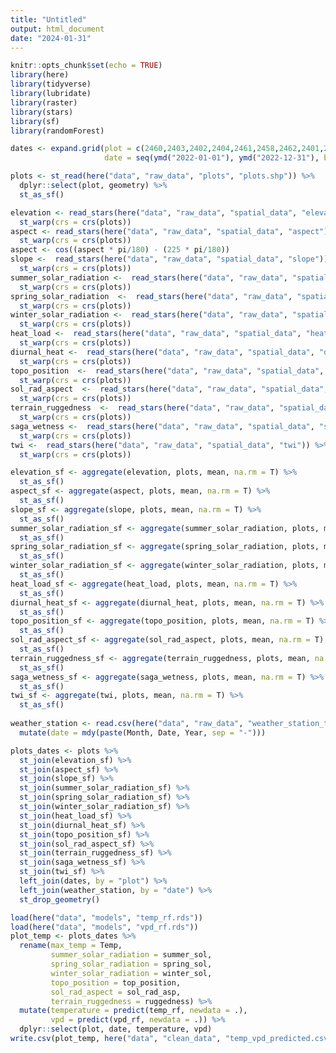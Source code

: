 ```yaml
---
title: "Untitled"
output: html_document
date: "2024-01-31"
---
```


```r
knitr::opts_chunk$set(echo = TRUE)
library(here)
library(tidyverse)
library(lubridate)
library(raster)
library(stars)
library(sf)
library(randomForest)
```

```r
dates <- expand.grid(plot = c(2460,2403,2402,2404,2461,2458,2462,2401,2459,2405,11,12,13,14,15),
                     date = seq(ymd("2022-01-01"), ymd("2022-12-31"), by = "days"))

plots <- st_read(here("data", "raw_data", "plots", "plots.shp")) %>%
  dplyr::select(plot, geometry) %>% 
  st_as_sf()

elevation <- read_stars(here("data", "raw_data", "spatial_data", "elevation")) %>% 
  st_warp(crs = crs(plots))
aspect <- read_stars(here("data", "raw_data", "spatial_data", "aspect")) %>% 
  st_warp(crs = crs(plots))
aspect <- cos((aspect * pi/180) - (225 * pi/180))
slope <-  read_stars(here("data", "raw_data", "spatial_data", "slope")) %>% 
  st_warp(crs = crs(plots))
summer_solar_radiation <-  read_stars(here("data", "raw_data", "spatial_data", "summer_sol")) %>% 
  st_warp(crs = crs(plots))
spring_solar_radiation  <-  read_stars(here("data", "raw_data", "spatial_data", "spring_sol")) %>% 
  st_warp(crs = crs(plots))
winter_solar_radiation <-  read_stars(here("data", "raw_data", "spatial_data", "winter_sol")) %>% 
  st_warp(crs = crs(plots))
heat_load <-  read_stars(here("data", "raw_data", "spatial_data", "heat_load")) %>% 
  st_warp(crs = crs(plots)) 
diurnal_heat <-  read_stars(here("data", "raw_data", "spatial_data", "diurnal_heat")) %>% 
  st_warp(crs = crs(plots))
topo_position  <-  read_stars(here("data", "raw_data", "spatial_data", "top_position")) %>% 
  st_warp(crs = crs(plots))
sol_rad_aspect  <-  read_stars(here("data", "raw_data", "spatial_data", "sol_rad_asp")) %>% 
  st_warp(crs = crs(plots))
terrain_ruggedness  <-  read_stars(here("data", "raw_data", "spatial_data", "ruggedness")) %>% 
  st_warp(crs = crs(plots))
saga_wetness <-  read_stars(here("data", "raw_data", "spatial_data", "saga_wetness")) %>% 
  st_warp(crs = crs(plots))
twi <-  read_stars(here("data", "raw_data", "spatial_data", "twi")) %>% 
  st_warp(crs = crs(plots))

elevation_sf <- aggregate(elevation, plots, mean, na.rm = T) %>% 
  st_as_sf()
aspect_sf <- aggregate(aspect, plots, mean, na.rm = T) %>% 
  st_as_sf()
slope_sf <- aggregate(slope, plots, mean, na.rm = T) %>% 
  st_as_sf()
summer_solar_radiation_sf <- aggregate(summer_solar_radiation, plots, mean, na.rm = T) %>% 
  st_as_sf()
spring_solar_radiation_sf <- aggregate(spring_solar_radiation, plots, mean, na.rm = T) %>% 
  st_as_sf()
winter_solar_radiation_sf <- aggregate(winter_solar_radiation, plots, mean, na.rm = T) %>% 
  st_as_sf()
heat_load_sf <- aggregate(heat_load, plots, mean, na.rm = T) %>% 
  st_as_sf()
diurnal_heat_sf <- aggregate(diurnal_heat, plots, mean, na.rm = T) %>% 
  st_as_sf()
topo_position_sf <- aggregate(topo_position, plots, mean, na.rm = T) %>% 
  st_as_sf()
sol_rad_aspect_sf <- aggregate(sol_rad_aspect, plots, mean, na.rm = T) %>% 
  st_as_sf()
terrain_ruggedness_sf <- aggregate(terrain_ruggedness, plots, mean, na.rm = T) %>% 
  st_as_sf()
saga_wetness_sf <- aggregate(saga_wetness, plots, mean, na.rm = T) %>% 
  st_as_sf()
twi_sf <- aggregate(twi, plots, mean, na.rm = T) %>% 
  st_as_sf()
  
weather_station <- read.csv(here("data", "raw_data", "weather_station_temp.csv")) %>% 
  mutate(date = mdy(paste(Month, Date, Year, sep = "-")))

plots_dates <- plots %>% 
  st_join(elevation_sf) %>% 
  st_join(aspect_sf) %>% 
  st_join(slope_sf) %>% 
  st_join(summer_solar_radiation_sf) %>% 
  st_join(spring_solar_radiation_sf) %>% 
  st_join(winter_solar_radiation_sf) %>% 
  st_join(heat_load_sf) %>% 
  st_join(diurnal_heat_sf) %>%
  st_join(topo_position_sf) %>% 
  st_join(sol_rad_aspect_sf) %>% 
  st_join(terrain_ruggedness_sf) %>% 
  st_join(saga_wetness_sf) %>% 
  st_join(twi_sf) %>% 
  left_join(dates, by = "plot") %>% 
  left_join(weather_station, by = "date") %>% 
  st_drop_geometry()

load(here("data", "models", "temp_rf.rds"))
load(here("data", "models", "vpd_rf.rds"))
plot_temp <- plots_dates %>% 
  rename(max_temp = Temp,
         summer_solar_radiation = summer_sol,
         spring_solar_radiation = spring_sol,
         winter_solar_radiation = winter_sol,
         topo_position = top_position,
         sol_rad_aspect = sol_rad_asp,
         terrain_ruggedness = ruggedness) %>% 
  mutate(temperature = predict(temp_rf, newdata = .),
         vpd = predict(vpd_rf, newdata = .)) %>% 
  dplyr::select(plot, date, temperature, vpd)
write.csv(plot_temp, here("data", "clean_data", "temp_vpd_predicted.csv"))
```

